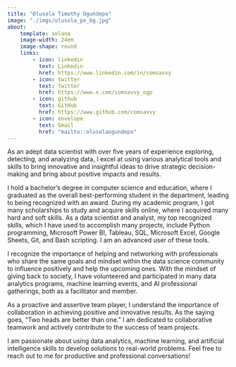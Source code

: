 ```yaml
---
title: "Olusola Timothy Ogundepo"
image: "./imgs/olusola_px_bg.jpg"
about:
    template: solana
    image-width: 24em
    image-shape: round
    links:
        - icon: linkedin
          text: Linkedin
          href: https://www.linkedin.com/in/comsavvy
        - icon: twitter
          text: Twitter
          href: https://www.x.com/comsavvy_ogp
        - icon: github
          text: GitHub
          href: https://www.github.com/comsavvy
        - icon: envelope
          text: Gmail
          href: "mailto::olusolaogundepo"
---
```


As an adept data scientist with over five years of experience exploring, detecting, and analyzing data, I excel at using various analytical tools and skills to bring innovative and insightful ideas to drive strategic decision-making and bring about positive impacts and results. 

I hold a bachelor's degree in computer science and education, where I graduated as the overall best-performing student in the department, leading to being recognized with an award. During my academic program, I got many scholarships to study and acquire skills online, where I acquired many hard and soft skills. As a data scientist and analyst, my top recognized skills, which I have used to accomplish many projects, include Python programming, Microsoft Power BI, Tableau, SQL, Microsoft Excel, Google Sheets, Git, and Bash scripting. I am an advanced user of these tools. 

I recognize the importance of helping and networking with professionals who share the same goals and mindset within the data science community to influence positively and help the upcoming ones. With the mindset of giving back to society, I have volunteered and participated in many data analytics programs, machine learning events, and AI professional gatherings, both as a facilitator and member. 

As a proactive and assertive team player, I understand the importance of collaboration in achieving positive and innovative results. As the saying goes, “Two heads are better than one." I am dedicated to collaborative teamwork and actively contribute to the success of team projects.

I am passionate about using data analytics, machine learning, and artificial intelligence skills to develop solutions to real-world problems. Feel free to reach out to me for productive and professional conversations!